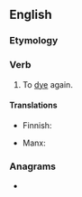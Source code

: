 {{also|re-dye}}
==English==

===Etymology===
{{prefix|en|re|dye}}

===Verb===
{{en-verb|redyes|redyeing|redyed}}

# To [[dye]] again.

====Translations====
{{trans-top|dye again}}
* Finnish: {{t|fi|[[värjätä]] [[uudelleen]]}}
{{trans-mid}}
* Manx: {{t|gv|aaghaah}}
{{trans-bottom}}

===Anagrams===
* {{anagrams|en|a=deery|Reedy|reedy}}